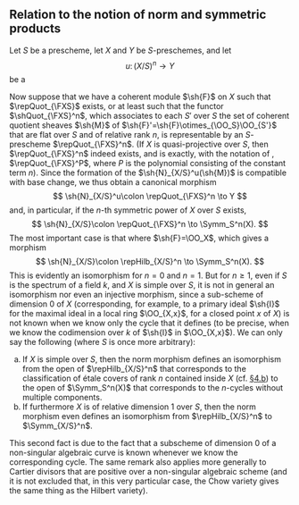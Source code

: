 ## Relation to the notion of norm and symmetric products {#fga3.iv-6}

Let $S$ be a prescheme, let $X$ and $Y$ be $S$-preschemes, and let
$$
  u\colon(X/S)^n\to Y
$$
be a \em{symmetric} $S$-morphism from the $n$-th cartesian power of $X/S$ to $Y$.
Suppose, for simplicity, that $S$ is locally Noetherian, and that $X$ and $Y$ are of finite type over $S$.
We can then associate, to every coherent module $\sh{F}$ on $X$ with finite support on $S$ that is furthermore flat over $S$ and of rank equal to $n$ with respect to $S$ (i.e. such that $f_*(\sh{F})$ is a locally free module of rank $n$ on $S$), in a natural way a section of $Y$ over $S$:
$$
  \sh{N}_{X/S}^u(\sh{F}) \in \Gamma(Y/S).
$$
We will not give here the details of the definition, but instead content ourselves with noting that the formalism to which one arrives is a natural generalisation of the usual formalism of norms and traces.
When the symmetric $n$-th power of $X$ over $S$ exists (for example, if the orbits of the symmetric group $\sigma_n$ acting on $(X/S)^n$ are contained inside affine opens), we can take $Y$ to be this symmetric power $\Symm_S^n(X)$, and we obtain a canonical element
$$
  \sh{N}_{X/S}(\sh{F}) \in \Gamma(\Symm_S^n(X)/S)
$$
\oldpage{221-26}
which allows us to recover the $\sh{N}_{X/S}^u(\sh{F})$.
Another important case is that where $X$ is a commutative monoid over $S$, and $X=Y$, and the morphism $u$ comes from the composition law of $X$.
We then simply write $\sh{N}(\sh{F})$ for the section of $X$ over $S$ associated to the module $\sh{F}$ on $X$.

Now suppose that we have a coherent module $\sh{F}$ on $X$ such that $\repQuot_{\FXS}$ exists, or at least such that the functor $\shQuot_{\FXS}^n$, which associates to each $S'$ over $S$ the set of coherent quotient sheaves $\sh{M}$ of $\sh{F}'=\sh{F}\otimes_{\OO_S}\OO_{S'}$ that are flat over $S$ and of relative rank $n$, is representable by an $S$-prescheme $\repQuot_{\FXS}^n$.
(If $X$ is quasi-projective over $S$, then $\repQuot_{\FXS}^n$ indeed exists, and is exactly, with the notation of \ref{fga3.iv-3}, $\repQuot_{\FXS}^P$, where $P$ is the polynomial consisting of the constant term $n$).
Since the formation of the $\sh{N}_{X/S}^u(\sh{M})$ is compatible with base change, we thus obtain a canonical morphism
$$
  \sh{N}_{X/S}^u\colon \repQuot_{\FXS}^n \to Y
$$
and, in particular, if the $n$-th symmetric power of $X$ over $S$ exists,
$$
  \sh{N}_{X/S}\colon \repQuot_{\FXS}^n \to \Symm_S^n(X).
$$
The most important case is that where $\sh{F}=\OO_X$, which gives a morphism
$$
  \sh{N}_{X/S}\colon \repHilb_{X/S}^n \to \Symm_S^n(X).
$$
This is evidently an isomorphism for $n=0$ and $n=1$.
But for $n\geqslant1$, even if $S$ is the spectrum of a field $k$, and $X$ is simple over $S$, it is not in general an isomorphism nor even an injective morphism, since a sub-scheme of dimension $0$ of $X$ (corresponding, for example, to a primary ideal $\sh{I}$ for the maximal ideal in a local ring $\OO_{X,x}$, for a closed point $x$ of $X$) is not known when we know only the cycle that it defines (to be precise, when we know the codimension over $k$ of $\sh{I}$ in $\OO_{X,x}$).
We can only say the following (where $S$ is once more arbitrary):
\todo{the following list should be a, b}

  a. If $X$ is simple over $S$, then the norm morphism defines an isomorphism from the open of $\repHilb_{X/S}^n$ that corresponds to the classification of étale covers of rank $n$ contained inside $X$ (cf. [§4.b](fga3.iv-4)) to the open of $\Symm_S^n(X)$ that corresponds to the $n$-cycles without multiple components.
  b. If furthermore $X$ is of relative dimension $1$ over $S$, then the norm morphism even defines an isomorphism from $\repHilb_{X/S}^n$ to $\Symm_{X/S}^n$.

\oldpage{221-27}
This second fact is due to the fact that a subscheme of dimension $0$ of a non-singular algebraic curve is known whenever we know the corresponding cycle.
The same remark also applies more generally to Cartier divisors that are positive over a non-singular algebraic scheme (and it is not excluded that, in this very particular case, the Chow variety gives the same thing as the Hilbert variety).
